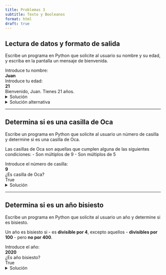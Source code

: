 ```yaml
---
title: Problemas 3
subtitle: Texto y Booleanos
format: html
draft: true
---
```



## Lectura de datos y formato de salida

Escribe un programa en Python que solicite al usuario su nombre y su edad, y escriba en la pantalla un mensaje de bienvenida.

| Introduce tu nombre:
| **Juan**
| Introduce tu edad:
| **21**
| Bienvenido, Juan. Tienes 21 años.

<details>
<summary>Solución</summary>

```python
print("Introduce tu nombre:")
nombre = input()
print("Introduce tu edad:")
edad = int(input())

print("Bienvenido," + nombre + ". Tienes " + str(edad) + " años.")
```

</details>

<details>
<summary>Solución alternativa</summary>

```python
print("Introduce tu nombre:")
nombre = input()
print("Introduce tu edad:")
edad = int(input())

print(f"Bienvenido, {nombre}. Tienes {edad} años.")
```

</details>

---

## Determina si es una casilla de Oca

Escribe un programa en Python que solicite al usuario un número de casilla y determine si es una casilla de Oca.

Las casillas de Oca son aquellas que cumplen alguna de las siguientes condiciones:
- Son múltiplos de 9
- Son múltiplos de 5

| Introduce el número de casilla:
| **9**
| ¿Es casilla de Oca?
| True

<details>
<summary>Solución</summary>

```python
print("Introduce el número de casilla:")

casilla = int(input())

es_oca = (casilla % 9 == 0) or (casilla % 5 == 0)  # Los paréntesis son opcionales

print("¿Es casilla de Oca?")
print(es_oca)

```

</details>


---

## Determina si es un año bisiesto

Escribe un programa en Python que solicite al usuario un año y determine si es bisiesto.

Un año es bisiesto si 
- es **divisible por 4**, excepto aquellos 
    - **divisibles por 100**
    - pero **no por 400**.

| Introduce el año:
| **2020**
| ¿Es año bisiesto?
| True

<details>
<summary>Solución</summary>

```python
print("Introduce el año:")
año = int(input())

es_bisiesto = (año % 4 == 0) and not (año % 100 == 0 and año % 400 != 0)
# es_bisiesto = (año % 4 == 0) and (año % 100 != 0 or año % 400 == 0)

print("¿Es año bisiesto?")

print(es_bisiesto)
```

</details>

